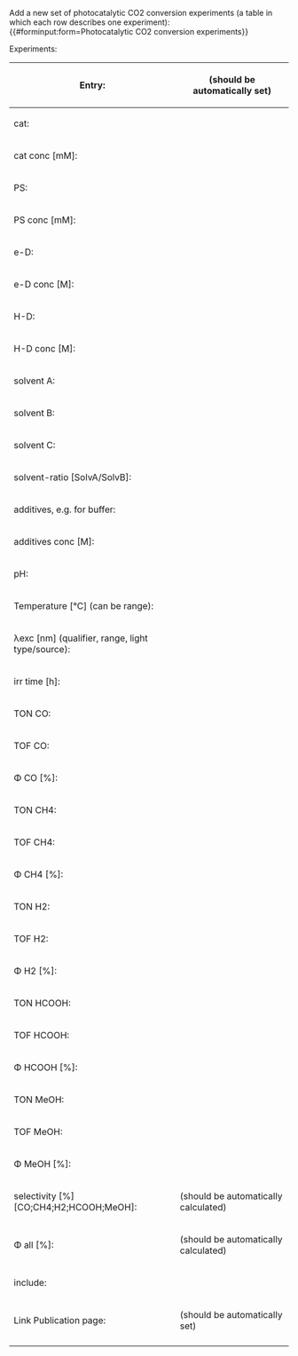 <noinclude>
Add a new set of photocatalytic CO2 conversion experiments (a table in which each row describes one experiment):
{{#forminput:form=Photocatalytic CO2 conversion experiments}}
</noinclude>

<includeonly>
{{{for template|Photocatalytic CO2 conversion experiments}}}
Experiments:
{{{field|experiments|holds template}}}
{{{end template}}}

{{{for template|Photocatalytic CO2 conversion|multiple|embed in field=Photocatalytic CO2 conversion experiments[experiments]}}}
{| class="formtable"
! Entry:
| (should be automatically set)
|-
! cat:
| {{{field|catalyst|input type=combobox|values from url=molecule_lookup}}}
|-
! cat conc [mM]:
| {{{field|cat_conc|label=cat conc [mM]|input type=regexp|base type=Number|message=Input a positive number|regexp=/^([0-9]*\.)?[0-9]*$/}}}
|-
! PS:
| {{{field|PS|input type=combobox|values from url=molecule_lookup}}}
|-
! PS conc [mM]:
| {{{field|PS_conc|label=PS conc [mM]|input type=regexp|base type=Number|message=Input a positive number|regexp=/^([0-9]*\.)?[0-9]*$/}}}
|-
! e-D:
| {{{field|e_D|label=e-D|input type=combobox|values from url=molecule_lookup}}}
|-
! e-D conc [M]:
| {{{field|e_D_conc|label=e-D conc [M]|input type=regexp|base type=Number|message=Input a positive number|regexp=/^([0-9]*\.)?[0-9]*$/}}}
|-
! H-D:
| {{{field|H_D|label=H-D|input type=combobox|values from url=molecule_lookup}}}
|-
! H-D conc [M]:
| {{{field|H_D_conc|label=H-D conc [M]|input type=regexp|base type=Number|message=Input a positive number|regexp=/^([0-9]*\.)?[0-9]*$/}}}
|-
! solvent A:
| {{{field|solvent_A|label=solvent A|input type=combobox|values from url=molecule_lookup}}}
|-
! solvent B:
| {{{field|solvent_B|label=solvent B|input type=combobox|values from url=molecule_lookup}}}
|-
! solvent C:
| {{{field|solvent_C|label=solvent C|input type=combobox|values from url=molecule_lookup}}}
|-
! solvent-ratio [SolvA/SolvB]:
| {{{field|solvent_ratio|label=solvent-ratio [SolvA/SolvB]|input type=string}}}
|-
! additives, e.g. for buffer:
| {{{field|additives|label=additives, e.g. for buffer|input type=string}}}
|-
! additives conc [M]:
| {{{field|conc|label=conc [M]|input type=regexp|base type=Number|message=Input a positive number|regexp=/^([0-9]*\.)?[0-9]*$/}}}
|-
! pH:
| {{{field|pH|input type=regexp|base type=Number|message=Input a value between 0 and 14|regexp=/^([0-9](\.[0-9]+)?!1[0-3](\.[0-9]+)?!14)$/}}}
|-
! Temperature [°C] (can be range):
| {{{field|Temperature|label=Temperature [°C]|input type=Number}}}
|-
! λexc [nm] (qualifier, range, light type/source):
| {{{field|exc|label=λexc [nm]|input type=regexp|base type=Number|message=Input a positive integer|regexp=/^[<>]?[0-9]+$/}}}
|-
! irr time [h]:
| {{{field|irr_time|label=irr time [h]|input type=regexp|base type=Number|message=Input a positive number|regexp=/^([0-9]*\.)?[0-9]+$/}}}
|-
! TON CO:
| {{{field|TON_CO|label=TON CO|input type=regexp|base type=Number|message=Input a positive number|regexp=/^([0-9]*\.)?[0-9]*$/}}}
|-
! TOF CO:
| {{{field|TOF_CO|label=TOF CO|input type=regexp|base type=Number|message=Input a positive number|regexp=/^([0-9]*\.)?[0-9]*$/}}}
|-
! Φ CO [%]:
| {{{field|CO|label=Φ CO [%]|input type=regexp|base type=Number|message=Input a positive number|regexp=/^([0-9]*\.)?[0-9]*$/}}}
|-
! TON CH4:
| {{{field|TON_CH4|label=TON CH4|input type=regexp|base type=Number|message=Input a positive number|regexp=/^([0-9]*\.)?[0-9]*$/}}}
|-
! TOF CH4:
| {{{field|TOF_CH4|label=TOF CH4|input type=regexp|base type=Number|message=Input a positive number|regexp=/^([0-9]*\.)?[0-9]*$/}}}
|-
! Φ CH4 [%]:
| {{{field|CH4|label=Φ CH4 [%]|input type=regexp|base type=Number|message=Input a positive number|regexp=/^([0-9]*\.)?[0-9]*$/}}}
|-
! TON H2:
| {{{field|TON_H2|label=TON H2|input type=regexp|base type=Number|message=Input a positive number|regexp=/^([0-9]*\.)?[0-9]*$/}}}
|-
! TOF H2:
| {{{field|TOF_H2|label=TOF H2|input type=regexp|base type=Number|message=Input a positive number|regexp=/^([0-9]*\.)?[0-9]*$/}}}
|-
! Φ H2 [%]:
| {{{field|H2|label=Φ H2 [%]|input type=regexp|base type=Number|message=Input a positive number|regexp=/^([0-9]*\.)?[0-9]*$/}}}
|-
! TON HCOOH:
| {{{field|TON_HCOOH|label=TON HCOOH|input type=regexp|base type=Number|message=Input a positive number|regexp=/^([0-9]*\.)?[0-9]*$/}}}
|-
! TOF HCOOH:
| {{{field|TOF_HCOOH|label=TOF HCOOH|input type=regexp|base type=Number|message=Input a positive number|regexp=/^([0-9]*\.)?[0-9]*$/}}}
|-
! Φ HCOOH [%]:
| {{{field|HCOOH|label=Φ HCOOH [%]|input type=regexp|base type=Number|message=Input a positive number|regexp=/^([0-9]*\.)?[0-9]*$/}}}
|-
! TON MeOH:
| {{{field|TON_MeOH|label=TON MeOH|input type=regexp|base type=Number|message=Input a positive number|regexp=/^([0-9]*\.)?[0-9]*$/}}}
|-
! TOF MeOH:
| {{{field|TOF_MeOH|label=TOF MeOH|input type=regexp|base type=Number|message=Input a positive number|regexp=/^([0-9]*\.)?[0-9]*$/}}}
|-
! Φ MeOH [%]:
| {{{field|MeOH|label=Φ MeOH [%]|input type=regexp|base type=Number|message=Input a positive number|regexp=/^([0-9]*\.)?[0-9]*$/}}}
|-
! selectivity [%] [CO;CH4;H2;HCOOH;MeOH]:
| (should be automatically calculated)
|-
! Φ all [%]:
| (should be automatically calculated)
|-
! include:
| {{{field|include|input type=checkbox}}}
|-
! Link Publication page:
| (should be automatically set)
|-
|}
{{{end template}}}

{{{standard input|save}}} {{{standard input|preview}}} {{{standard input|changes}}} {{{standard input|cancel}}}
</includeonly>
